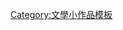 {{asbox
| image     = Zh-Zi.png
| pix       =
| subject   = 
| qualifier = 關於中國詩人
| category  = 中國詩人小作品
| tempsort  =  
| name      = Template:China-poet-stub
}}
<noinclude>
[[Category:文學小作品模板]]
</noinclude>
